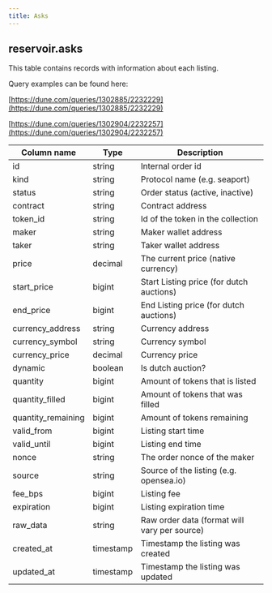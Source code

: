 ```yaml
---
title: Asks
---
```


## **reservoir.asks**

This table contains records with information about each listing.

Query examples can be found here:

[https://dune.com/queries/1302885/2232229](https://dune.com/queries/1302885/2232229)

[https://dune.com/queries/1302904/2232257](https://dune.com/queries/1302904/2232257)

| **Column name**     | **Type**  | **Description**                              |
|---------------------|-----------|----------------------------------------------|
| id                  | string    | Internal order id                            |
| kind                | string    | Protocol name (e.g. seaport)                 |
| status              | string    | Order status (active, inactive)              |
| contract            | string    | Contract address                             |
| token\_id           | string    | Id of the token in the collection            |
| maker               | string    | Maker wallet address                         |
| taker               | string    | Taker wallet address                         |
| price               | decimal   | The current price (native currency)          |
| start\_price        | bigint    | Start Listing price (for dutch auctions)     |
| end\_price          | bigint    | End Listing price (for dutch auctions)       |
| currency\_address   | string    | Currency address                             |
| currency\_symbol    | string    | Currency symbol                              |
| currency\_price     | decimal   | Currency price                               |
| dynamic             | boolean   | Is dutch auction?                            |
| quantity            | bigint    | Amount of tokens that is listed              |
| quantity\_filled    | bigint    | Amount of tokens that was filled             |
| quantity\_remaining | bigint    | Amount of tokens remaining                   |
| valid\_from         | bigint    | Listing start time                           |
| valid\_until        | bigint    | Listing end time                             |
| nonce               | string    | The order nonce of the maker                 |
| source              | string    | Source of the listing (e.g. opensea.io)      |
| fee\_bps            | bigint    | Listing fee                                  |
| expiration          | bigint    | Listing expiration time                      |
| raw\_data           | string    | Raw order data (format will vary per source) |
| created\_at         | timestamp | Timestamp the listing was created            |
| updated\_at         | timestamp | Timestamp the listing was updated            |
